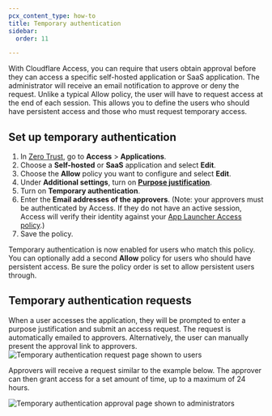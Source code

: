 ```yaml
---
pcx_content_type: how-to
title: Temporary authentication
sidebar:
  order: 11

---
```


With Cloudflare Access, you can require that users obtain approval before they can access a specific self-hosted application or SaaS application. The administrator will receive an email notification to approve or deny the request. Unlike a typical Allow policy, the user will have to request access at the end of each session. This allows you to define the users who should have persistent access and those who must request temporary access.

## Set up temporary authentication

1. In [Zero Trust](https://one.dash.cloudflare.com), go to **Access** > **Applications**.
2. Choose a **Self-hosted** or **SaaS** application and select **Edit**.
3. Choose the **Allow** policy you want to configure and select **Edit**.
4. Under **Additional settings**, turn on [**Purpose justification**](/cloudflare-one/policies/access/require-purpose-justification/).
5. Turn on **Temporary authentication**.
6. Enter the **Email addresses of the approvers**. (Note: your approvers must be authenticated by Access. If they do not have an active session, Access will verify their identity against your [App Launcher Access policy](/cloudflare-one/applications/app-launcher/).)
7. Save the policy.

Temporary authentication is now enabled for users who match this policy. You can optionally add a second **Allow** policy for users who should have persistent access. Be sure the policy order is set to allow persistent users through.

## Temporary authentication requests

When a user accesses the application, they will be prompted to enter a purpose justification and submit an access request. The request is automatically emailed to approvers. Alternatively, the user can manually present the approval link to approvers.
![Temporary authentication request page shown to users](~/assets/images/cloudflare-one/policies/temp-auth-request.png)

Approvers will receive a request similar to the example below. The approver can then grant access for a set amount of time, up to a maximum of 24 hours.

![Temporary authentication approval page shown to administrators](~/assets/images/cloudflare-one/policies/temp-auth-approval.png)
